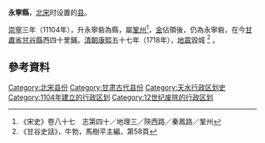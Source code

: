 {{Dablink|關於中國歷史上其他永寧縣，請參見：'''[[永寧縣_(消歧義)|永寧縣_(消歧義)]]'''。}}
'''永寧縣'''，[[北宋|北宋]]时设置的[[县|县]]。

[[崇寧|崇寧]]三年（11104年），升永寧砦為縣，屬[[巩州_(北宋)|鞏州]]<ref>《宋史》卷八十七　志第四十／地理三／陝西路／秦鳳路／鞏州</ref>，[[金朝|金]]佔領後，仍為永寧砦，在今[[甘肅省|甘肅省]][[甘谷縣|甘谷縣]]西四十里鋪。[[清朝|清朝]][[康熙|康熙]]五十七年（1718年），[[通渭・甘谷地震|地震]]毀城 <ref>《甘谷史話》，牛勃，馬樹平主編，第58頁</ref> 。

== 參考資料 ==
{{reflist}}

{{北宋行政区划小作品}}
[[Category:北宋县份|Category:北宋县份]]
[[Category:甘肃古代县份|Category:甘肃古代县份]]
[[Category:天水行政区划史|Category:天水行政区划史]]
[[Category:1104年建立的行政区划|Category:1104年建立的行政区划]]
[[Category:12世纪废除的行政区划|Category:12世纪废除的行政区划]]